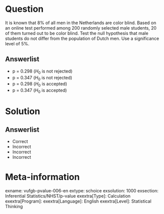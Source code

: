 Question
========
  
It is known that 8% of all men in the Netherlands are color blind. Based on an online test performed among 200 randomly selected male students,  20 of them turned out to be color blind. Test the null hypothesis that male students do not differ from the population of Dutch men. Use a significance level of 5%.
  
Answerlist
----------
* p = 0.298 ($H_{0}$ is not rejected)
* p = 0.347 ($H_{0}$ is not rejected)
* p = 0.298 ($H_{0}$ is accepted)
* p = 0.347 ($H_{0}$ is accepted)



Solution
========

Answerlist
----------
* Correct
* Incorrect
* Incorrect
* Incorrect

Meta-information
================
exname: vufgb-pvalue-006-en
extype: schoice
exsolution: 1000
exsection: Inferential Statistics/NHST/p-value
exextra[Type]: Calculation
exextra[Program]: 
exextra[Language]: English
exextra[Level]: Statistical Thinking